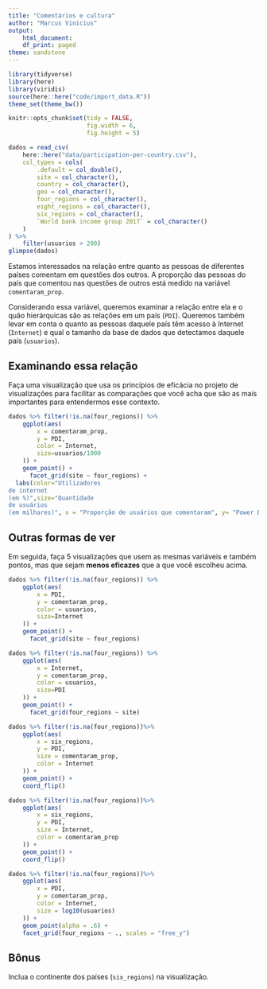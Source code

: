 ```yaml
---
title: "Comentários e cultura"
author: "Marcus Vinicius"
output:
    html_document:
    df_print: paged
theme: sandstone
---
```


```r
library(tidyverse)
library(here)
library(viridis)
source(here::here("code/import_data.R"))
theme_set(theme_bw())

knitr::opts_chunk$set(tidy = FALSE,
                      fig.width = 6,
                      fig.height = 5)
```

```r
dados = read_csv(
    here::here("data/participation-per-country.csv"),
    col_types = cols(
        .default = col_double(),
        site = col_character(),
        country = col_character(),
        geo = col_character(),
        four_regions = col_character(),
        eight_regions = col_character(),
        six_regions = col_character(),
        `World bank income group 2017` = col_character()
    )
) %>% 
    filter(usuarios > 200)
glimpse(dados)
```

Estamos interessados na relação entre quanto as pessoas de diferentes países comentam em questões dos outros. A proporção das pessoas do país que comentou nas questões de outros está medido na variável `comentaram_prop`. 

Considerando essa variável, queremos examinar a relação entre ela e o quão hierárquicas são as relações em um país (`PDI`). Queremos também levar em conta o quanto as pessoas daquele país têm acesso à Internet (`Internet`) e qual o tamanho da base de dados que detectamos daquele país (`usuarios`). 

## Examinando essa relação

Faça uma visualização que usa os princípios de eficácia no projeto de visualizações para facilitar as comparações que você acha que são as mais importantes para entendermos esse contexto. 

```r

dados %>% filter(!is.na(four_regions)) %>%
    ggplot(aes(
        x = comentaram_prop,
        y = PDI,
        color = Internet,
        size=usuarios/1000
    )) +
    geom_point() + 
      facet_grid(site ~ four_regions) +
  labs(color="Utilizadores 
de internet 
(em %)",size="Quantidade
de usuários
(em milhares)", x = "Proporção de usuários que comentaram", y= "Power Distance Index (PDI)")


```



## Outras formas de ver

Em seguida, faça 5 visualizações que usem as mesmas variáveis e também pontos, mas que sejam **menos eficazes** que a que você escolheu acima. 

```r


dados %>% filter(!is.na(four_regions)) %>%
    ggplot(aes(
        x = PDI,
        y = comentaram_prop,
        color = usuarios,
        size=Internet
    )) +
    geom_point() + 
      facet_grid(site ~ four_regions)

```

```r
dados %>% filter(!is.na(four_regions)) %>%
    ggplot(aes(
        x = Internet,
        y = comentaram_prop,
        color = usuarios,
        size=PDI
    )) +
    geom_point() + 
      facet_grid(four_regions ~ site)

```


```r


dados %>% filter(!is.na(four_regions))%>%
    ggplot(aes(
        x = six_regions,
        y = PDI,
        size = comentaram_prop,
        color = Internet
    )) +
    geom_point() + 
    coord_flip()


```
```r

dados %>% filter(!is.na(four_regions))%>%
    ggplot(aes(
        x = six_regions,
        y = PDI,
        size = Internet,
        color = comentaram_prop
    )) +
    geom_point() + 
    coord_flip()


```
```r


dados %>% filter(!is.na(four_regions))%>%
    ggplot(aes(
        x = PDI,
        y = comentaram_prop,
        color = Internet,
        size = log10(usuarios)
    )) +
    geom_point(alpha = .6) + 
    facet_grid(four_regions ~ ., scales = "free_y")

```

## Bônus

Inclua o continente dos países (`six_regions`) na visualização.

